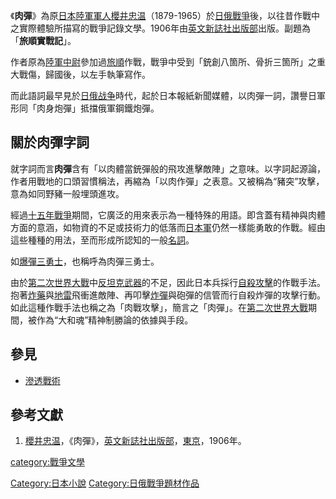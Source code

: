 {{otheruses|other=日本電影肉彈|肉彈 (電影)}}
{{japanese|japanese=肉弾|kana=にくだん|romaji=Nikudan}}
《'''肉彈'''》為原[[日本|日本]][[陸軍|陸軍]][[軍人|軍人]][[櫻井忠温|櫻井忠温]]（1879-1965）於[[日俄戰爭|日俄戰爭]]後，以往昔作戰中之實際體驗所描寫的戰爭記錄文學。1906年由[[英文新誌社出版部|英文新誌社出版部]]出版。副題為「'''旅順實戰記'''」。

作者原為[[陸軍|陸軍]][[中尉|中尉]]參加過[[旅順|旅順]]作戰，戰爭中受到「銃創八箇所、骨折三箇所」之重大戰傷，歸國後，以左手執筆寫作。

而此語詞最早見於[[日俄战争|日俄战争]]時代，起於日本報紙新聞媒體，以肉彈一詞，讚譽日軍形同「肉身炮彈」抵擋俄軍鋼鐵炮彈。

== 關於肉彈字詞 ==
{{seealso|萬歲衝鋒}}
就字詞而言'''肉彈'''含有「以肉體當銃彈般的飛攻進擊敵陣」之意味。以字詞起源論，作者用戰地的口頭習慣稱法，再縮為「以肉作彈」之表意。又被稱為“豬突”攻擊，意為如同野豬一般埋頭進攻。

經過[[十五年戰爭|十五年戰爭]]期間，它廣泛的用來表示為一種特殊的用語。即含蓋有精神與肉體方面的意涵，如物資的不足或技術力的低落而[[日本軍|日本軍]]仍然一樣能勇敢的作戰。經由這些種種的用法，至而形成所認知的一般[[名詞|名詞]]。

如[[爆彈三勇士|爆彈三勇士]]，也稱呼為肉彈三勇士。

由於[[第二次世界大戰|第二次世界大戰]]中[[反坦克武器|反坦克武器]]的不足，因此日本兵採行[[自殺攻擊|自殺攻擊]]的作戰手法。抱著[[炸藥|炸藥]]與[[地雷|地雷]]飛衝進敵陣、再叩擊[[炸彈|炸彈]]與砲彈的信管而行自殺炸彈的攻擊行動。如此這種作戰手法也稱之為「肉戰攻擊」，簡言之「肉彈」。在[[第二次世界大戰|第二次世界大戰]]期間，被作為“大和魂”精神制勝論的依據與手段。

==參見==
*[[滲透戰術|滲透戰術]]

==參考文獻==
<div class="references-small">
#[[櫻井忠温|櫻井忠温]]，《肉彈》，[[英文新誌社出版部|英文新誌社出版部]]，[[東京|東京]]，1906年。<references />
</div>

{{Novel-stub}}
[[Category:日本小說|Category:日本小說]]
[[category:戰爭文學|category:戰爭文學]]
[[Category:日俄戰爭題材作品|Category:日俄戰爭題材作品]]